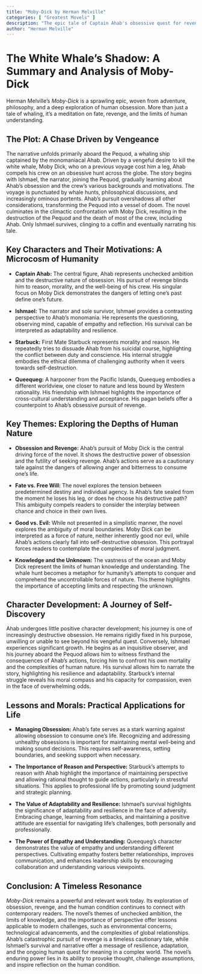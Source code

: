 ```yaml
---
title: "Moby-Dick by Herman Melville"
categories: [ "Greatest Movels" ]
description: "The epic tale of Captain Ahab's obsessive quest for revenge against the white whale that bit off his leg."
author: "Herman Melville"
---
```

# The White Whale's Shadow: A Summary and Analysis of Moby-Dick

Herman Melville's *Moby-Dick* is a sprawling epic, woven from adventure, philosophy, and a deep exploration of human obsession. More than just a tale of whaling, it's a meditation on fate, revenge, and the limits of human understanding.

## The Plot: A Chase Driven by Vengeance

The narrative unfolds primarily aboard the Pequod, a whaling ship captained by the monomaniacal Ahab. Driven by a vengeful desire to kill the white whale, Moby Dick, who on a previous voyage cost him a leg, Ahab compels his crew on an obsessive hunt across the globe. The story begins with Ishmael, the narrator, joining the Pequod, gradually learning about Ahab's obsession and the crew's various backgrounds and motivations. The voyage is punctuated by whale hunts, philosophical discussions, and increasingly ominous portents. Ahab's pursuit overshadows all other considerations, transforming the Pequod into a vessel of doom. The novel culminates in the climactic confrontation with Moby Dick, resulting in the destruction of the Pequod and the death of most of the crew, including Ahab. Only Ishmael survives, clinging to a coffin and eventually narrating his tale.

## Key Characters and Their Motivations: A Microcosm of Humanity

* **Captain Ahab:** The central figure, Ahab represents unchecked ambition and the destructive nature of obsession. His pursuit of revenge blinds him to reason, morality, and the well-being of his crew. His singular focus on Moby Dick demonstrates the dangers of letting one's past define one's future.

* **Ishmael:** The narrator and sole survivor, Ishmael provides a contrasting perspective to Ahab's monomania. He represents the questioning, observing mind, capable of empathy and reflection. His survival can be interpreted as adaptability and resilience.

* **Starbuck:** First Mate Starbuck represents morality and reason. He repeatedly tries to dissuade Ahab from his suicidal course, highlighting the conflict between duty and conscience. His internal struggle embodies the ethical dilemma of challenging authority when it veers towards self-destruction.

* **Queequeg:** A harpooner from the Pacific Islands, Queequeg embodies a different worldview, one closer to nature and less bound by Western rationality. His friendship with Ishmael highlights the importance of cross-cultural understanding and acceptance. His pagan beliefs offer a counterpoint to Ahab's obsessive pursuit of revenge.

## Key Themes: Exploring the Depths of Human Nature

* **Obsession and Revenge:** Ahab's pursuit of Moby Dick is the central driving force of the novel. It shows the destructive power of obsession and the futility of seeking revenge. Ahab's actions serve as a cautionary tale against the dangers of allowing anger and bitterness to consume one's life.

* **Fate vs. Free Will:** The novel explores the tension between predetermined destiny and individual agency.  Is Ahab's fate sealed from the moment he loses his leg, or does he choose his destructive path?  This ambiguity compels readers to consider the interplay between chance and choice in their own lives.

* **Good vs. Evil:** While not presented in a simplistic manner, the novel explores the ambiguity of moral boundaries. Moby Dick can be interpreted as a force of nature, neither inherently good nor evil, while Ahab's actions clearly fall into self-destructive obsession. This portrayal forces readers to contemplate the complexities of moral judgment.

* **Knowledge and the Unknown:** The vastness of the ocean and Moby Dick represent the limits of human knowledge and understanding. The whale hunt becomes a metaphor for humanity's attempts to conquer and comprehend the uncontrollable forces of nature. This theme highlights the importance of accepting limits and respecting the unknown.

## Character Development: A Journey of Self-Discovery

Ahab undergoes little positive character development; his journey is one of increasingly destructive obsession. He remains rigidly fixed in his purpose, unwilling or unable to see beyond his vengeful quest. Conversely, Ishmael experiences significant growth. He begins as an inquisitive observer, and his journey aboard the Pequod allows him to witness firsthand the consequences of Ahab’s actions, forcing him to confront his own mortality and the complexities of human nature. His survival allows him to narrate the story, highlighting his resilience and adaptability. Starbuck's internal struggle reveals his moral compass and his capacity for compassion, even in the face of overwhelming odds.

## Lessons and Morals: Practical Applications for Life

* **Managing Obsession:** Ahab's fate serves as a stark warning against allowing obsession to consume one's life. Recognizing and addressing unhealthy obsessions is important for maintaining mental well-being and making sound decisions. This requires self-awareness, setting boundaries, and seeking support when necessary.

* **The Importance of Reason and Perspective:** Starbuck's attempts to reason with Ahab highlight the importance of maintaining perspective and allowing rational thought to guide actions, particularly in stressful situations.  This applies to professional life by promoting sound judgment and strategic planning.

* **The Value of Adaptability and Resilience:** Ishmael's survival highlights the significance of adaptability and resilience in the face of adversity. Embracing change, learning from setbacks, and maintaining a positive attitude are essential for navigating life's challenges, both personally and professionally.

* **The Power of Empathy and Understanding:** Queequeg’s character demonstrates the value of empathy and understanding different perspectives.  Cultivating empathy fosters better relationships, improves communication, and enhances leadership skills by encouraging collaboration and understanding various viewpoints.


## Conclusion: A Timeless Resonance

*Moby-Dick* remains a powerful and relevant work today. Its exploration of obsession, revenge, and the human condition continues to connect with contemporary readers. The novel's themes of unchecked ambition, the limits of knowledge, and the importance of perspective offer lessons applicable to modern challenges, such as environmental concerns, technological advancements, and the complexities of global relationships. Ahab's catastrophic pursuit of revenge is a timeless cautionary tale, while Ishmael's survival and narrative offer a message of resilience, adaptation, and the ongoing human quest for meaning in a complex world. The novel’s enduring power lies in its ability to provoke thought, challenge assumptions, and inspire reflection on the human condition.

